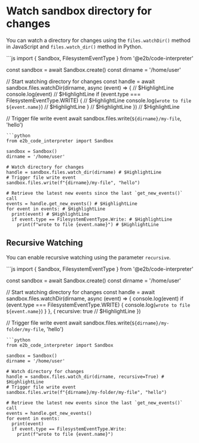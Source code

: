 # Watch sandbox directory for changes

You can watch a directory for changes using the `files.watchDir()` method in JavaScript and `files.watch_dir()` method in Python.

<CodeGroup>
```js
import { Sandbox, FilesystemEventType } from '@e2b/code-interpreter'

const sandbox = await Sandbox.create()
const dirname = '/home/user'

// Start watching directory for changes
const handle = await sandbox.files.watchDir(dirname, async (event) => { // $HighlightLine
  console.log(event) // $HighlightLine
  if (event.type === FilesystemEventType.WRITE) { // $HighlightLine
    console.log(`wrote to file ${event.name}`) // $HighlightLine
  } // $HighlightLine
}) // $HighlightLine

// Trigger file write event
await sandbox.files.write(`${dirname}/my-file`, 'hello')
```
```python
from e2b_code_interpreter import Sandbox

sandbox = Sandbox()
dirname = '/home/user'

# Watch directory for changes
handle = sandbox.files.watch_dir(dirname) # $HighlightLine
# Trigger file write event
sandbox.files.write(f"{dirname}/my-file", "hello")

# Retrieve the latest new events since the last `get_new_events()` call
events = handle.get_new_events() # $HighlightLine
for event in events: # $HighlightLine
  print(event) # $HighlightLine
  if event.type == FilesystemEventType.Write: # $HighlightLine
    print(f"wrote to file {event.name}") # $HighlightLine
```
</CodeGroup>


## Recursive Watching

You can enable recursive watching using the parameter `recursive`.


<CodeGroup>
```js
import { Sandbox, FilesystemEventType } from '@e2b/code-interpreter'

const sandbox = await Sandbox.create()
const dirname = '/home/user'

// Start watching directory for changes
const handle = await sandbox.files.watchDir(dirname, async (event) => {
  console.log(event)
  if (event.type === FilesystemEventType.WRITE) {
    console.log(`wrote to file ${event.name}`)
  }
}, {
  recursive: true // $HighlightLine
})

// Trigger file write event
await sandbox.files.write(`${dirname}/my-folder/my-file`, 'hello')
```
```python
from e2b_code_interpreter import Sandbox

sandbox = Sandbox()
dirname = '/home/user'

# Watch directory for changes
handle = sandbox.files.watch_dir(dirname, recursive=True) # $HighlightLine
# Trigger file write event
sandbox.files.write(f"{dirname}/my-folder/my-file", "hello")

# Retrieve the latest new events since the last `get_new_events()` call
events = handle.get_new_events()
for event in events:
  print(event)
  if event.type == FilesystemEventType.Write:
    print(f"wrote to file {event.name}")
```
</CodeGroup>